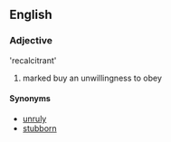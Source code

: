 ==English==

===Adjective===
'recalcitrant'

# marked buy an unwillingness to obey

====Synonyms====
* [[unruly]]
* [[stubborn]]
